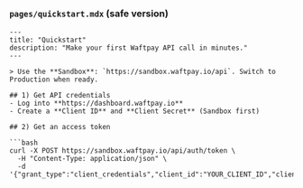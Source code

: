 ### `pages/quickstart.mdx` (safe version)

```mdx
---
title: "Quickstart"
description: "Make your first Waftpay API call in minutes."
---

> Use the **Sandbox**: `https://sandbox.waftpay.io/api`. Switch to Production when ready.

## 1) Get API credentials
- Log into **https://dashboard.waftpay.io**
- Create a **Client ID** and **Client Secret** (Sandbox first)

## 2) Get an access token

```bash
curl -X POST https://sandbox.waftpay.io/api/auth/token \
  -H "Content-Type: application/json" \
  -d '{"grant_type":"client_credentials","client_id":"YOUR_CLIENT_ID","client_secret":"YOUR_CLIENT_SECRET"}'

